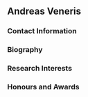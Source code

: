 ## Andreas Veneris

### Contact Information

### Biography

### Research Interests

### Honours and Awards
